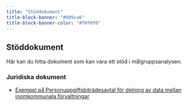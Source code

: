 ```yaml
---
title: "Stöddokument"
title-block-banner: "#009ca6"
title-block-banner-color: "#f0f0f0"
---
```



## Stöddokument 
Här kan du hitta dokument som kan vara ett stöd i målgruppsanalysen.


### Juridiska dokument

- [Exempel på Personuppgiftsbiträdesavtal för delning av data mellan inomkommunala förvaltningar](/arsmalgrupp_gbg.xlsx)




